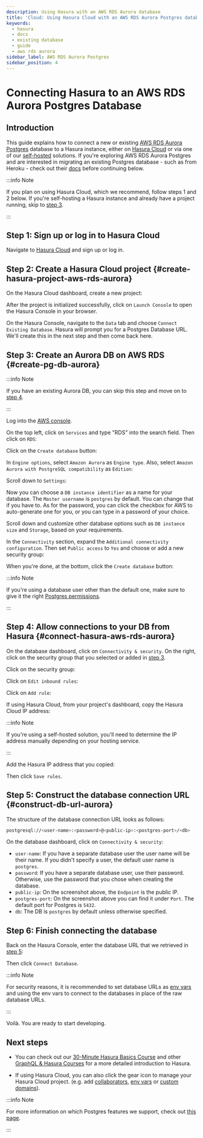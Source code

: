 ```yaml
---
description: Using Hasura with an AWS RDS Aurora database
title: 'Cloud: Using Hasura Cloud with an AWS RDS Aurora Postgres database'
keywords:
  - hasura
  - docs
  - existing database
  - guide
  - aws rds aurora
sidebar_label: AWS RDS Aurora Postgres
sidebar_position: 4
---
```



# Connecting Hasura to an AWS RDS Aurora Postgres Database

## Introduction

This guide explains how to connect a new or existing [AWS RDS Aurora Postgres](https://aws.amazon.com/rds/aurora/)
database to a Hasura instance, either on [Hasura Cloud](https://cloud.hasura.io?skip_onboarding=true) or via one of our
[self-hosted](/deployment/deployment-guides/index.mdx) solutions. If you're exploring AWS RDS Aurora Postgres and are
interested in migrating an existing Postgres database - such as from Heroku - check out their
[docs](https://docs.aws.amazon.com/AmazonRDS/latest/AuroraUserGuide/AuroraPostgreSQL.Migrating.html) before continuing
below.

:::info Note

If you plan on using Hasura Cloud, which we recommend, follow steps 1 and 2 below. If you're self-hosting a Hasura
instance and already have a project running, skip to [step 3](#create-pg-db-aurora).

:::

## Step 1: Sign up or log in to Hasura Cloud

Navigate to [Hasura Cloud](https://cloud.hasura.io/signup/?pg=docs&plcmt=body&cta=navigate-to-hasura-cloud&tech=default)
and sign up or log in.

## Step 2: Create a Hasura Cloud project {#create-hasura-project-aws-rds-aurora}

On the Hasura Cloud dashboard, create a new project:

<Thumbnail src="/img/cloud-dbs/create-hasura-cloud-project.png" alt="Create Hasura Cloud project" width="1000px" />

After the project is initialized successfully, click on `Launch Console` to open the Hasura Console in your browser.

On the Hasura Console, navigate to the `Data` tab and choose `Connect Existing Database`. Hasura will prompt you for a
Postgres Database URL. We'll create this in the next step and then come back here.

<Thumbnail src="/img/cloud-dbs/existing-db-setup.png" alt="Hasura Cloud database setup" width="700px" />

## Step 3: Create an Aurora DB on AWS RDS {#create-pg-db-aurora}

:::info Note

If you have an existing Aurora DB, you can skip this step and move on to [step 4](#connect-hasura-aws-rds-aurora).

:::

Log into the [AWS console](https://console.aws.amazon.com//).

On the top left, click on `Services` and type "RDS" into the search field. Then click on `RDS`:

<Thumbnail src="/img/cloud-dbs/aws/search-for-rds.png" alt="Navigate to RDS in AWS" width="1000px" />

Click on the `Create database` button:

<Thumbnail src="/img/cloud-dbs/aws/create-database.png" alt="Create database in AWS" width="1000px" />

In `Engine options`, select `Amazon Aurora` as `Engine type`. Also, select `Amazon Aurora with PostgreSQL compatibility`
as `Edition`:

<Thumbnail
  src="/img/cloud-dbs/aws/aurora/rds-select-aurora.png"
  alt="Select Aurora for RDS instance on AWS"
  width="600px"
/>

Scroll down to `Settings`:

<Thumbnail src="/img/cloud-dbs/aws/rds-settings.png" alt="Settings for RDS instance on AWS" width="600px" />

Now you can choose a `DB instance identifier` as a name for your database. The `Master username` is `postgres` by
default. You can change that if you have to. As for the password, you can click the checkbox for AWS to auto-generate
one for you, or you can type in a password of your choice.

Scroll down and customize other database options such as `DB instance size` and `Storage`, based on your requirements.

In the `Connectivity` section, expand the `Additional connectivity configuration`. Then set `Public access` to `Yes` and
choose or add a new security group:

<Thumbnail src="/img/cloud-dbs/aws/rds-connectivity.png" alt="Connectivity for RDS instance on AWS" width="600px" />

When you're done, at the bottom, click the `Create database` button:

<Thumbnail src="/img/cloud-dbs/aws/rds-click-create.png" alt="Create RDS instance on AWS" width="700px" />

:::info Note

If you're using a database user other than the default one, make sure to give it the right
[Postgres permissions](/deployment/postgres-requirements.mdx#postgres-permissions).

:::

## Step 4: Allow connections to your DB from Hasura {#connect-hasura-aws-rds-aurora}

On the database dashboard, click on `Connectivity & security`. On the right, click on the security group that you
selected or added in [step 3](#create-pg-aws-rds-aurora).

<Thumbnail
  src="/img/cloud-dbs/aws/aurora/find-security-group.png"
  alt="Find the security group on AWS RDS"
  width="1000px"
/>

Click on the security group:

<Thumbnail src="/img/cloud-dbs/aws/select-security-group.png" alt="Click on the security group" width="1000px" />

Click on `Edit inbound rules`:

<Thumbnail src="/img/cloud-dbs/aws/inbound-rules.png" alt="Edit inbound rules for AWS RDS database" width="1000px" />

Click on `Add rule`:

<Thumbnail
  src="/img/cloud-dbs/aws/add-inbound-rule.png"
  alt="Add an inbound rule for AWS RDS database"
  width="1000px"
/>

If using Hasura Cloud, from your project's dashboard, copy the Hasura Cloud IP address:

<Thumbnail src="/img/projects/hasura-cloud-ip.png" alt="Hasura Cloud IP field" width="1000px" />

:::info Note

If you're using a self-hosted solution, you'll need to determine the IP address manually depending on your hosting
service.

:::

Add the Hasura IP address that you copied:

<Thumbnail src="/img/cloud-dbs/aws/add-hasura-ip.png" alt="Add the Hasura IP for AWS RDS database" width="1000px" />

Then click `Save rules`.

## Step 5: Construct the database connection URL {#construct-db-url-aurora}

The structure of the database connection URL looks as follows:

```bash
postgresql://<user-name>:<password>@<public-ip>:<postgres-port>/<db>
```

On the database dashboard, click on `Connectivity & security`:

<Thumbnail
  src="/img/cloud-dbs/aws/aurora/get-db-connection-string.png"
  alt="Construct the database connection string for AWS RDS"
  width="1000px"
/>

- `user-name`: If you have a separate database user the user name will be their name. If you didn't specify a user, the
  default user name is `postgres`.
- `password`: If you have a separate database user, use their password. Otherwise, use the password that you chose when
  creating the database.
- `public-ip`: On the screenshot above, the `Endpoint` is the public IP.
- `postgres-port`: On the screenshot above you can find it under `Port`. The default port for Postgres is `5432`.
- `db`: The DB is `postgres` by default unless otherwise specified.

## Step 6: Finish connecting the database

Back on the Hasura Console, enter the database URL that we retrieved in [step 5](#construct-db-url-aurora):

<Thumbnail src="/img/getting-started/connect-db-cloud.png" alt="Database setup" width="600px" />

Then click `Connect Database`.

:::info Note

For security reasons, it is recommended to set database URLs as [env vars](/hasura-cloud/projects/env-vars.mdx) and
using the env vars to connect to the databases in place of the raw database URLs.

:::

Voilà. You are ready to start developing.

<Thumbnail src="/img/cloud-dbs/hasura-console.png" alt="Hasura Console" width="1100px" />

## Next steps

- You can check out our [30-Minute Hasura Basics Course](https://hasura.io/learn/graphql/hasura/introduction/) and other
  [GraphQL & Hasura Courses](https://hasura.io/learn/) for a more detailed introduction to Hasura.

- If using Hasura Cloud, you can also click the gear icon to manage your Hasura Cloud project. (e.g. add
  [collaborators](/hasura-cloud/projects/collaborators.mdx), [env vars](/hasura-cloud/projects/env-vars.mdx) or
  [custom domains](/hasura-cloud/projects/domains.mdx)).

<Thumbnail src="/img/getting-started/project-manage.png" alt="Project actions" width="860px" />

:::info Note

For more information on which Postgres features we support, check out [this page](/databases/feature-support.mdx).

:::
